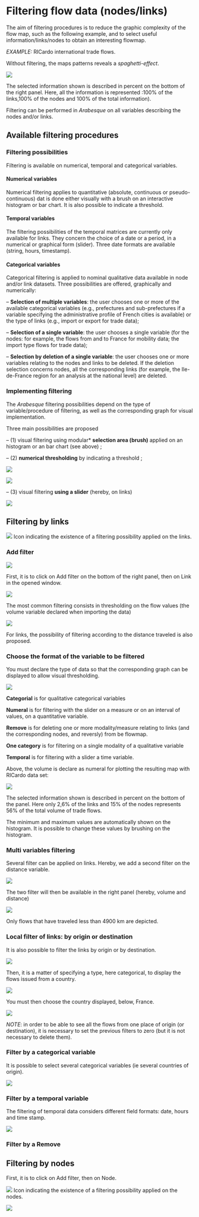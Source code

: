 # Filtering flow data (nodes/links)



The aim of filtering procedures is to reduce the graphic complexity of the flow map, such as the following example, and to select useful information/links/nodes to obtain an interesting flowmap.


_EXAMPLE:_ RICardo international trade flows.

Without filtering, the maps patterns reveals a _spaghetti-effect_.

![](images/RICardo_spaghetti.PNG)

The selected information shown is described in percent on the bottom of the right panel. Here, all the information is represented :100% of the links,100% of the nodes and 100% of the total information).


Filtering can be performed in _Arabesque_ on all variables describing the nodes and/or links. 


## Available filtering procedures


### Filtering possibilities

Filtering is available on numerical, temporal and categorical variables.


#### Numerical variables

Numerical filtering applies to quantitative (absolute, continuous or pseudo-continuous) dat is done either visually with a brush on an interactive histogram or bar chart. It is also possible to indicate a threshold. 

#### Temporal variables

The filtering possibilities of the temporal matrices are currently only available for links. They concern the choice of a date or a period, in a numerical or graphical form (slider). Three date formats are available (string, hours, timestamp).

#### Categorical variables

Categorical filtering is applied to nominal qualitative data available in node and/or link datasets. Three possibilities are offered, graphically and numerically:

-- **Selection of multiple variables**: the user chooses one or more of the available categorical variables (e.g., prefectures and sub-prefectures if a variable specifying the administrative profile of French cities is available) or the type of links (e.g., import or export for trade data);

-- **Selection of a single variable**: the user chooses a single variable (for the nodes: for example, the flows from and to France for mobility data; the import type flows for trade data);

-- **Selection by deletion of a single variable**: the user chooses one or more variables relating to the nodes and links to be deleted. If the deletion selection concerns nodes, all the corresponding links (for example, the Ile-de-France region for an analysis at the national level) are deleted.


### Implementing filtering

The _Arabesque_ filtering possibilities depend on the type of variable/procedure of filtering, as well as the corresponding graph for visual implementation.

Three main possibilities are proposed

-- (1) visual filtering using modular* **selection area (brush)** applied on an histogram or an bar chart (see above) ;

-- (2) **numerical thresholding** by indicating a threshold ;


![](images/schema_histogram.png)


![](images/schema_BarChart.png)


-- (3) visual filtering **using a slider** (hereby, on links)


![](images/schema_Slider_temp.png)


## Filtering by links

![](images/icon_links_filtering.png) Icon indicating the existence of a filtering possibility applied on the links.


### Add filter


![](images/Add_stats_Filter.png)



First, it is to click on Add filter on the bottom of the right panel, then on Link in the opened window.


![](images/Add_filter_links1.png)


The most common filtering consists in thresholding on the flow values (the volume variable declared when importing the data)

![](images/Add_filter_links_volume.png)

For links, the possibility of filtering according to the distance traveled is also proposed.


### Choose the format of the variable to be filtered

You must declare the type of data so that the corresponding graph can be displayed to allow visual thresholding.


![](images/Add_filter_links.png)

**Categorial** is for qualitative categorical variables

**Numeral** is for filtering with the slider on a measure or on an interval of values, on a quantitative variable.

**Remove** is for deleting one or more modality/measure relating to links (and the corresponding nodes, and reversly) from be flowmap.

**One category** is for filtering on a single modality of a qualitative variable

**Temporal** is for filtering with a slider a time variable.


Above, the volume is declare as numeral for plotting the resulting map with RICardo data set:


![](images/RICardo_filter_links_numeral.png)

The selected information shown is described in percent on the bottom of the panel. Here only 2,6% of the links and 15% of the nodes represents 56% of the total volume of trade flows.

The minimum and maximum values are automatically shown on the histogram. It is possible to change these values by brushing on the histogram.


### Multi variables filtering

Several filter can be applied on links. Hereby, we add a second filter on the distance variable. 


![](images/Add_filter_links_dist.png)

The two filter will then be available in the right panel (hereby, volume and distance)

![](images/Add_links_filter_vol_distance.png)

Only flows that have traveled less than 4900 km are depicted.


### Local filter of links: by origin or destination

It is also possible to filter the links by origin or by destination.

![](images/Add_links_filter_origin.png)

Then, it is a matter of specifying a type, here categorical, to display the flows issued from a country. 


![](images/Add_filter_links_origin_categorial.png)

You must then choose the country displayed, below, France.


![](images/Add_links_filter_origin_France.png)


_NOTE_: in order to be able to see all the flows from one place of origin (or destination), it is necessary to set the previous filters to zero (but it is not necessary to delete them).


### Filter by a categorical variable

It is possible to select several categorical variables (ie several countries of origin).


![](images/Add_filter_links_category.png)


### Filter by a temporal variable

The filtering of temporal data considers different field formats: date, hours and time stamp.


![](images/Add_filter_links_temporal.png)

### Filter by a Remove






## Filtering by nodes

First, it is to click on Add filter, then on Node.

![](images/icon_nodes_filtering.png) Icon indicating the existence of a filtering possibility applied on the nodes.


![](images/Add_filter_nodes1.png)





